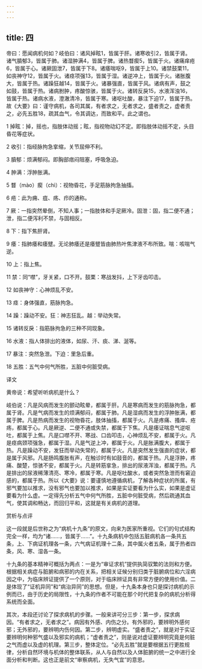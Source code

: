 ```yaml
---
---
---
```

title: 四
---




帝曰：愿闻病机何如？岐伯曰：诸风掉眩1，皆属于肝。诸寒收引2，皆属于肾。诸气膹郁3，皆属于肺。诸湿肿满4，皆属于脾。诸热瞀瘈5，皆属于火。诸痛痒疮6，皆属于心。诸厥固泄7，皆属于下8。诸痿喘呕9，皆属于上10。诸禁鼓栗11，如丧神守12，皆属于火。诸痉项强13，皆属于湿。诸逆冲上，皆属于火。诸胀腹大，皆属于热。诸躁狂越14，皆属于火。诸暴强直，皆属于风。诸病有声，鼓之如鼓，皆属于热。诸病胕肿，疼酸惊骇，皆属于火。诸转反戾15，水液浑浊16，皆属于热。诸病水液，澄澈清冷，皆属于寒。诸呕吐酸，暴注下迫17，皆属于热。故《大要》曰：谨守病机，各司其属，有者求之，无者求之，盛者责之，虚者责之，必先五胜18，疏其血气，令其调达，而致和平。此之谓也。

1 掉眩：掉，摇也，指肢体动摇；眩，指视物动幻不定。即指肢体动摇不定，头目昏花等症状。

2 收引：指经脉拘急挛缩，关节屈伸不利。

3 膹郁：烦满郁闷。即胸部痞闷阻塞，呼吸急迫。

4 肿满：浮肿胀满。

5 瞀（mào）瘈（chì）：视物昏花，手足筋脉拘急抽搐。

6 疮：此为痈、疽、疡、疖的通称。

7 厥：一指突然晕倒，不知人事；一指肢体和手足厥冷。固泄：固，指二便不通；泄，指二便泻利不禁，与固相反。

8 下：指下焦肝肾。

9 痿：指肺痿和痿躄。无论肺痿还是痿躄皆由肺热叶焦津液不布所致。喘：咳喘气逆。

10 上：指上焦。

11 禁：同“噤”，牙关紧，口不开。鼓栗：寒战发抖，上下牙齿叩击。

12 如丧神守：心神烦乱不安。

13 痉：身体强直，筋脉拘急。

14 躁：躁动不安。狂：神志狂乱。越：举动失常。

15 诸转反戾：指筋脉拘急的三种不同现象。

16 水液：指人体排出的液体，如尿、汗、痰、涕、涎等。

17 暴注：突然急泄。下迫：里急后重。

18 五胜：五气中何气所胜，五脏中何脏受病。

译文

黄帝说：希望听听病机是什么？

岐伯说：凡是风病而发生的颤动眩晕，都属于肝。凡是寒病而发生的筋脉拘急，都属于肾。凡是气病而发生的烦满郁闷，都属于肺。凡是湿病而发生的浮肿胀满，都属于脾。凡是热病而发生的视物昏花，肢体抽搐，都属于火。凡是疼痛、搔痒、疮疡，都属于心。凡是厥逆、二便不通或失禁，都属于下焦。凡是痿证喘息气逆呕吐，都属于上焦。凡是口噤不开、寒战、口齿叩击，心神烦乱不安，都属于火。凡是痉病颈项强急，都属于湿。凡是气逆上冲，都属于火。凡是胀满腹大，都属于热。凡是躁动不安，发狂而举动失常的，都属于火。凡是突然发生强直的症状，都是属于风邪。凡是肠鸣腹胀有声，在触诊时有如鼓音的，都属于热。凡是浮肿，疼痛、酸楚，惊骇不安，都属于火。凡是转筋挛急，排出的尿液浑浊，都属于热。凡是排出的尿液稀薄清亮、寒冷，都属于寒。凡是呕吐酸水，或者突然急泄而有窘迫感的，都属于热。所以《大要》说：要谨慎地遵循病机，了解各种症状的所属，有邪气要加以推求，没有邪气也要加以推求，如果是实证要看为什么实，如果是虚证要看为什么虚。一定得先分析五气中何气所胜，五脏中何脏受病，然后疏通其血气，使其调和畅达，而回归平和，这就是有关病机的道理。

赏析与点评

这一段就是后世称之为“病机十九条”的原文，向来为医家所重视。它们的句式结构完全一样，均为“诸……，皆属于……”。十九条病机中包括五脏病机各一条共五条，上、下病证机理各一条，六气病证机理十二条，其中属火者五条，属于热者四条，风、寒、湿各一条。

十九条的基本精神可概括为两点：一是为“审证求机”提供执简驭繁的法则和方便。根据相关病症与脏腑和病邪的内在关系，把相关证候分别归类于脏腑病位和六淫病因之中，为临床辨证提供了一个原则，对于临床辨证具有非常方便的使用价值。二是体现了“证机异同”和“病治异同”的思想。但是，十九条本身也只是探讨病机的示例而已，由于历史的局限性，十九条的作者不可能在那个时代把复杂的病机分析得系统而全面。

其次，本段还讨论了探求病机的步骤。一般来讲可分三步：第一步，探求病因。“有者求之，无者求之”。病因有外感、内伤之分。有外邪的，要辨明外感何邪；无外邪的，要辨明内伤何因。第二步，辨明虚实。“盛者责之”，就是对于实证要辨明何种邪气盛以及邪实的病机；“虚者责之”，则是说对虚证要辨明究竟是何脏之气而虚以及虚的机理。第三步，整体定位。“必先五胜”就是要根据五行更胜规律，分析自然环境与机体的整体联系，从人与自然以及人体脏腑的统一之中进行全面分析和判断。这也正是前文“审察病机，无失气宜”的意思。